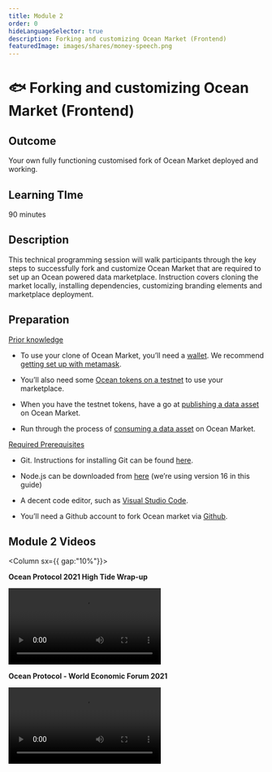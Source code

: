 ```yaml
---
title: Module 2
order: 0
hideLanguageSelector: true
description: Forking and customizing Ocean Market (Frontend)
featuredImage: images/shares/money-speech.png
---
```


# 🐟 Forking and customizing Ocean Market (Frontend)

## Outcome

Your own fully functioning customised fork of Ocean Market deployed and working.

## Learning TIme 

90 minutes

## Description

This technical programming session will walk participants through the key steps to successfully fork and customize Ocean Market that are required to set up an Ocean powered data marketplace. Instruction covers cloning the market locally, installing dependencies, customizing branding elements and marketplace deployment. 

## Preparation


<u>Prior knowledge</u>

- To use your clone of Ocean Market, you’ll need a [wallet](https://docs.oceanprotocol.com/tutorials/wallets/). We recommend [getting set up with metamask](https://docs.oceanprotocol.com/tutorials/metamask-setup/).

- You’ll also need some [Ocean tokens on a testnet](https://docs.oceanprotocol.com/tutorials/wallets-and-ocean-tokens/) to use your marketplace.

- When you have the testnet tokens, have a go at [publishing a data asset](https://docs.oceanprotocol.com/tutorials/marketplace-publish-data-asset/) on Ocean Market.

- Run through the process of [consuming a data asset](https://docs.oceanprotocol.com/tutorials/marketplace-consume-data-asset/) on Ocean Market.

<u>Required Prerequisites</u>

- Git. Instructions for installing Git can be found [here](https://git-scm.com/book/en/v2/Getting-Started-Installing-Git).

- Node.js can be downloaded from [here](https://nodejs.org/en/download/) (we’re using version 16 in this guide)

- A decent code editor, such as [Visual Studio Code](https://code.visualstudio.com/).

- You’ll need a Github account to fork Ocean market via [Github](https://github.com/).

## Module 2 Videos 

<Column sx={{ gap:"10%"}}>

<Box>

**Ocean Protocol 2021 High Tide Wrap-up**

<Video src="https://www.youtube.com/embed/BS1d6dir2_U" />

</Box>

<Box>

**Ocean Protocol - World Economic Forum 2021**

<Video src="https://www.youtube.com/embed/etv7r3BE7kU" />

</Box>

</Column>

